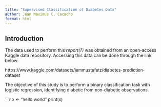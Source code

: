 ```yaml
---
title: "Supervised Classification of Diabetes Data"
author: Jean Maximus C. Cacacho
format: html
---
```


## Introduction

The data used to perform this *report(?)* was obtained from an open-access Kaggle data repository. Accessing this data can be done through the link below:

https://www.kaggle.com/datasets/iammustafatz/diabetes-prediction-dataset

The objective of this study is to perform a binary classification task with logistic regression, identifying diabetic from non-diabetic observations.

```r
x <- "hello world"
print(x)